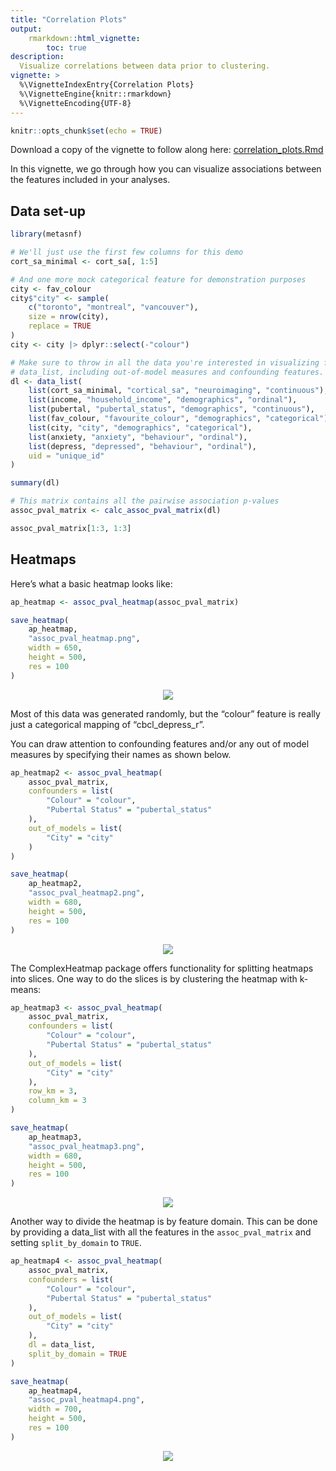 ```yaml
---
title: "Correlation Plots"
output:
    rmarkdown::html_vignette:
        toc: true
description:
  Visualize correlations between data prior to clustering.
vignette: >
  %\VignetteIndexEntry{Correlation Plots}
  %\VignetteEngine{knitr::rmarkdown}
  %\VignetteEncoding{UTF-8}
---
```


```r
knitr::opts_chunk$set(echo = TRUE)
```

Download a copy of the vignette to follow along here: [correlation_plots.Rmd](https://raw.githubusercontent.com/BRANCHlab/metasnf/main/vignettes/correlation_plots.Rmd)

In this vignette, we go through how you can visualize associations between the features included in your analyses.

## Data set-up

```r
library(metasnf)

# We'll just use the first few columns for this demo
cort_sa_minimal <- cort_sa[, 1:5]

# And one more mock categorical feature for demonstration purposes
city <- fav_colour
city$"city" <- sample(
    c("toronto", "montreal", "vancouver"),
    size = nrow(city),
    replace = TRUE
)
city <- city |> dplyr::select(-"colour")

# Make sure to throw in all the data you're interested in visualizing for this
# data_list, including out-of-model measures and confounding features.
dl <- data_list(
    list(cort_sa_minimal, "cortical_sa", "neuroimaging", "continuous"),
    list(income, "household_income", "demographics", "ordinal"),
    list(pubertal, "pubertal_status", "demographics", "continuous"),
    list(fav_colour, "favourite_colour", "demographics", "categorical"),
    list(city, "city", "demographics", "categorical"),
    list(anxiety, "anxiety", "behaviour", "ordinal"),
    list(depress, "depressed", "behaviour", "ordinal"),
    uid = "unique_id"
)

summary(dl)

# This matrix contains all the pairwise association p-values
assoc_pval_matrix <- calc_assoc_pval_matrix(dl)

assoc_pval_matrix[1:3, 1:3]
```

## Heatmaps

Here's what a basic heatmap looks like:

```r
ap_heatmap <- assoc_pval_heatmap(assoc_pval_matrix)
```

```r
save_heatmap(
    ap_heatmap,
    "assoc_pval_heatmap.png",
    width = 650,
    height = 500,
    res = 100
)
```

<center>
![](https://raw.githubusercontent.com/BRANCHlab/metasnf/main/vignettes/assoc_pval_heatmap_l.png)
</center>

Most of this data was generated randomly, but the "colour" feature is really just a categorical mapping of "cbcl_depress_r".

You can draw attention to confounding features and/or any out of model measures by specifying their names as shown below.

```r
ap_heatmap2 <- assoc_pval_heatmap(
    assoc_pval_matrix,
    confounders = list(
        "Colour" = "colour",
        "Pubertal Status" = "pubertal_status"
    ),
    out_of_models = list(
        "City" = "city"
    )
)
```

```r
save_heatmap(
    ap_heatmap2,
    "assoc_pval_heatmap2.png",
    width = 680,
    height = 500,
    res = 100
)
```

<center>
![](https://raw.githubusercontent.com/BRANCHlab/metasnf/main/vignettes/assoc_pval_heatmap2_l.png)
</center>

The ComplexHeatmap package offers functionality for splitting heatmaps into slices.
One way to do the slices is by clustering the heatmap with k-means:

```r
ap_heatmap3 <- assoc_pval_heatmap(
    assoc_pval_matrix,
    confounders = list(
        "Colour" = "colour",
        "Pubertal Status" = "pubertal_status"
    ),
    out_of_models = list(
        "City" = "city"
    ),
    row_km = 3,
    column_km = 3
)
```

```r
save_heatmap(
    ap_heatmap3,
    "assoc_pval_heatmap3.png",
    width = 680,
    height = 500,
    res = 100
)
```

<center>
![](https://raw.githubusercontent.com/BRANCHlab/metasnf/main/vignettes/assoc_pval_heatmap3_l.png)
</center>

Another way to divide the heatmap is by feature domain.
This can be done by providing a data_list with all the features in the `assoc_pval_matrix` and setting `split_by_domain` to `TRUE`.

```r
ap_heatmap4 <- assoc_pval_heatmap(
    assoc_pval_matrix,
    confounders = list(
        "Colour" = "colour",
        "Pubertal Status" = "pubertal_status"
    ),
    out_of_models = list(
        "City" = "city"
    ),
    dl = data_list,
    split_by_domain = TRUE
)
```

```r
save_heatmap(
    ap_heatmap4,
    "assoc_pval_heatmap4.png",
    width = 700,
    height = 500,
    res = 100
)
```

<center>
![](https://raw.githubusercontent.com/BRANCHlab/metasnf/main/vignettes/assoc_pval_heatmap4_l.png)
</center>

